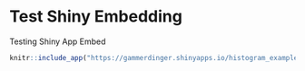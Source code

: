 # Test Shiny Embedding

Testing Shiny App Embed

```r
knitr::include_app("https://gammerdinger.shinyapps.io/histogram_example/")
```
